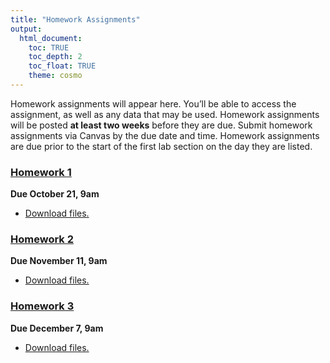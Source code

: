 ```yaml
---
title: "Homework Assignments"
output: 
  html_document:
    toc: TRUE
    toc_depth: 2
    toc_float: TRUE
    theme: cosmo
---
```


Homework assignments will appear here. You'll be able to access the assignment, as well as any data that may be used. Homework assignments will be posted **at least two weeks** before they are due. Submit homework assignments via Canvas by the due date and time. Homework assignments are due prior to the start of the first lab section on the day they are listed. 

### [**Homework 1**](homework/homework_1.html)

**Due October 21, 9am**

- [Download files.](homework/homework-1.zip)


### [**Homework 2**](homework/homework_2.html)

**Due November 11, 9am**

- [Download files.](homework/homework-2.zip)


### [**Homework 3**](homework/homework_3.html)

**Due December 7, 9am**

- [Download files.](homework/homework-3.zip)
